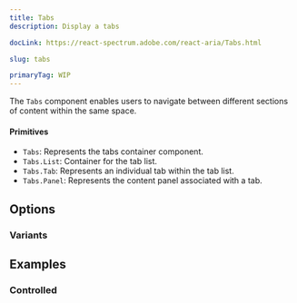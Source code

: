 ```yaml
---
title: Tabs
description: Display a tabs

docLink: https://react-spectrum.adobe.com/react-aria/Tabs.html

slug: tabs

primaryTag: WIP
---
```


The `Tabs` component enables users to navigate between different sections of content within the same space.

#### Primitives
- `Tabs`: Represents the tabs container component.
- `Tabs.List`: Container for the tab list.
- `Tabs.Tab`: Represents an individual tab within the tab list.
- `Tabs.Panel`: Represents the content panel associated with a tab.


<ComponentPreview name="tabs/preview" />


## Options


### Variants

<ComponentPreview name="tabs/variants" />

## Examples

### Controlled

<ComponentPreview name="tabs/controlled" />



